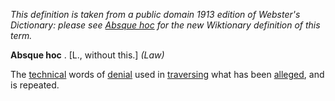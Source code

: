 ''This definition is taken from a public domain 1913 edition of Webster's Dictionary: please see [[Absque hoc]] for the new Wiktionary definition of this term.''

'''Absque hoc''' . [L., without this.] ''(Law)''

The [[technical]] words of [[denial]] used in [[traversing]] what has been [[alleged]], and is repeated.
